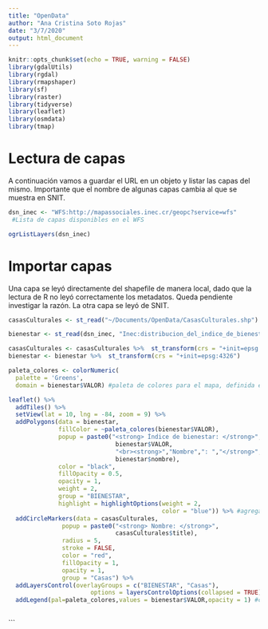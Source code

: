 ```yaml
---
title: "OpenData"
author: "Ana Cristina Soto Rojas"
date: "3/7/2020"
output: html_document
---
```


```r
knitr::opts_chunk$set(echo = TRUE, warning = FALSE)
library(gdalUtils)
library(rgdal)
library(rmapshaper)
library(sf)
library(raster)
library(tidyverse)
library(leaflet)
library(osmdata)
library(tmap)
```
# Lectura de capas

A continuación vamos a guardar el URL en un objeto y listar las capas del mismo. Importante que el nombre de algunas capas cambia al que se muestra en SNIT.
```r
dsn_inec <- "WFS:http://mapassociales.inec.cr/geopc?service=wfs"
 #Lista de capas disponibles en el WFS

ogrListLayers(dsn_inec) 
```

# Importar capas

Una capa se leyó directamente del shapefile de manera local, dado que la lectura de R no leyó correctamente los metadatos. Queda pendiente investigar la razón. La otra capa se leyó de SNIT.

```r
casasCulturales <- st_read("~/Documents/OpenData/CasasCulturales.shp") #

bienestar <- st_read(dsn_inec, "Inec:distribucion_del_indice_de_bienestar_de_la_ninez_y_la_adolescencia__477___2017_01_14_11_01_23__Distritos_Mapas_Sociales__477_2017_01_14")

casasCulturales <- casasCulturales %>%  st_transform(crs = "+init=epsg:4326") 
bienestar <- bienestar %>%  st_transform(crs = "+init=epsg:4326") 

```


```r

paleta_colores <- colorNumeric(
  palette = 'Greens',
  domain = bienestar$VALOR) #paleta de colores para el mapa, definida en la variable nom_cant

leaflet() %>%
  addTiles() %>%
  setView(lat = 10, lng = -84, zoom = 9) %>%
  addPolygons(data = bienestar, 
              fillColor = ~paleta_colores(bienestar$VALOR),
              popup = paste0("<strong> Índice de bienestar: </strong>", 
                              bienestar$VALOR,
                              "<br><strong>","Nombre",": ","</strong>",
                              bienestar$nombre),
              color = "black",
              fillOpacity = 0.5,
              opacity = 1,
              weight = 2,
              group = "BIENESTAR",
              highlight = highlightOptions(weight = 2,
                                           color = "blue")) %>% #agrega poligonos
  addCircleMarkers(data = casasCulturales,
               popup = paste0("<strong> Nombre: </strong>", 
                              casasCulturales$title),
               radius = 5,
               stroke = FALSE,
               color = "red",
               fillOpacity = 1,
               opacity = 1,
               group = "Casas") %>%
  addLayersControl(overlayGroups = c("BIENESTAR", "Casas"),
                       options = layersControlOptions(collapsed = TRUE)) %>% 
  addLegend(pal=paleta_colores,values = bienestar$VALOR,opacity = 1) #control de capa en la esquina superior derecha, los grupos deben coincidir con los definidos arriba en el parametro group
  
```
```


